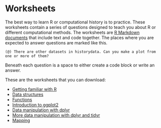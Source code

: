 # Worksheets

The best way to learn R or computational history is to practice. These worksheets contain a series of questions designed to teach you about R or different computational methods. The worksheets are [R Markdown documents](http://rmarkdown.rstudio.com/) that include text and code together. The places where you are expected to answer questions are marked like this. 

```
(@) There are other datasets in historydata. Can you make a plot from one or more of them?
```

Beneath each question is a space to either create a code block or write an answer.

These are the worksheets that you can download:

- <a href="worksheets/familiar-with-r.Rmd" download="worksheets/familiar-with-r.Rmd">Getting familiar with R</a>
- <a href="worksheets/data-structures.Rmd" download="worksheets/data-structures.Rmd">Data structures</a>
- <a href="worksheets/functions.Rmd" download="worksheets/functions.Rmd">Functions</a>
- <a href="worksheets/ggplot2.Rmd" download="worksheets/ggplot2.Rmd">Introduction to ggplot2</a>
- <a href="worksheets/data-manipulation.Rmd" download="worksheets/data-manipulation.Rmd">Data manipulation with dplyr</a>
- <a href="worksheets/more-data-manipulation.Rmd" download="worksheets/more-data-manipulation.Rmd">More data manipulation with dplyr and tidyr</a>
- <a href="worksheets/mapping.Rmd" download="worksheets/mapping.Rmd">Mapping</a>
